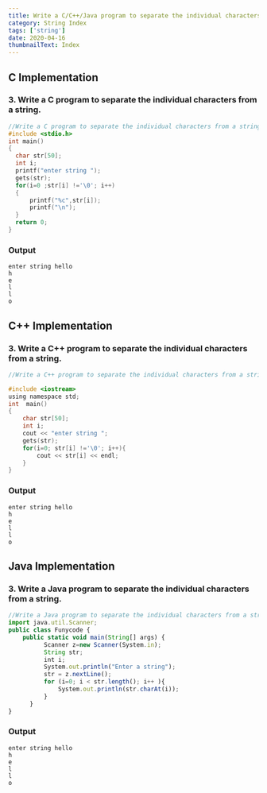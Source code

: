 ```yaml
---
title: Write a C/C++/Java program to separate the individual characters from a string.
category: String Index
tags: ['string']
date: 2020-04-16
thumbnailText: Index
---
```


## C Implementation
### 3. Write a C program to separate the individual characters from a string.
```c
//Write a C program to separate the individual characters from a string.
#include <stdio.h>
int main()
{
  char str[50];
  int i;
  printf("enter string ");
  gets(str);
  for(i=0 ;str[i] !='\0'; i++)
  {
      printf("%c",str[i]);
      printf("\n");
  }
  return 0;
}
```
### Output
```
enter string hello
h
e
l
l
o
```
## C++ Implementation
### 3. Write a C++ program to separate the individual characters from a string.
```c
//Write a C++ program to separate the individual characters from a string.

#include <iostream>
using namespace std;
int  main()
{
    char str[50];
    int i;
    cout << "enter string ";
    gets(str);
    for(i=0; str[i] !='\0'; i++){
        cout << str[i] << endl;
    }
}
```
### Output
```
enter string hello
h
e
l
l
o
```

## Java Implementation
### 3. Write a Java program to separate the individual characters from a string.
```js
//Write a Java program to separate the individual characters from a string.
import java.util.Scanner;
public class Funycode {
    public static void main(String[] args) {
          Scanner z=new Scanner(System.in);
          String str;
          int i;
          System.out.println("Enter a string");
          str = z.nextLine();
          for (i=0; i < str.length(); i++ ){
              System.out.println(str.charAt(i));
          }
      }
}
```
### Output
```
enter string hello
h
e
l
l
o
```
